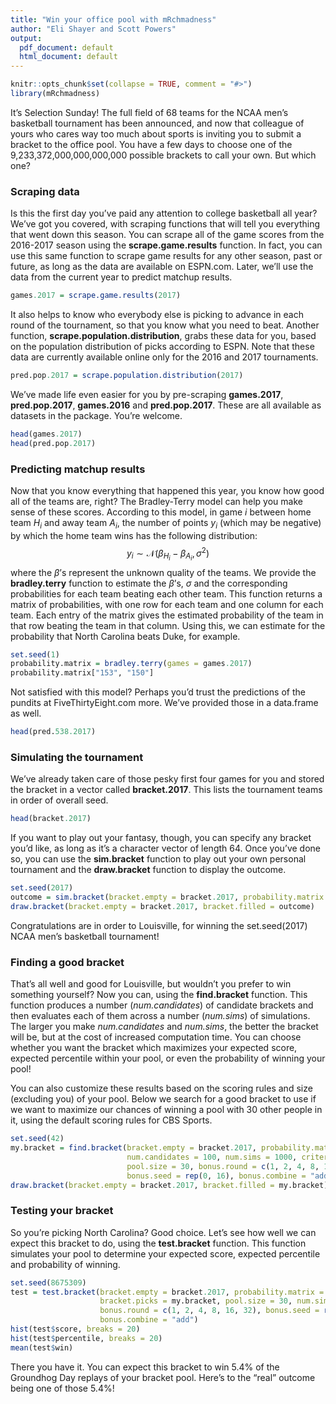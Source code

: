 ```yaml
---
title: "Win your office pool with mRchmadness"
author: "Eli Shayer and Scott Powers"
output:
  pdf_document: default
  html_document: default
---
```


```r
knitr::opts_chunk$set(collapse = TRUE, comment = "#>")
library(mRchmadness)
```

It's Selection Sunday! The full field of 68 teams for the NCAA men's basketball tournament has
been announced, and now that colleague of yours who cares way too much about sports is inviting
you to submit a bracket to the office pool. You have a few days to choose one of the
9,233,372,000,000,000,000 possible brackets to call your own. But which one?

### Scraping data

Is this the first day you've paid any attention to college basketball all year? We've got you
covered, with scraping functions that will tell you everything that went down this season. You
can scrape all of the game scores from the 2016-2017 season using the **scrape.game.results**
function. In fact, you can use this same function to scrape game results for any other season,
past or future, as long as the data are available on ESPN.com. Later, we'll use the data from
the current year to predict matchup results.

```r
games.2017 = scrape.game.results(2017)
```

It also helps to know who everybody else is picking to advance in each round of the tournament,
so that you know what you need to beat. Another function, **scrape.population.distribution**,
grabs these data for you, based on the population distribution of picks according to ESPN. Note
that these data are currently available online only for the 2016 and 2017 tournaments.

```r
pred.pop.2017 = scrape.population.distribution(2017)
```

We've made life even easier for you by pre-scraping **games.2017**, **pred.pop.2017**,
**games.2016** and **pred.pop.2017**. These are all available as datasets in the package.
You're welcome.

```r
head(games.2017)
head(pred.pop.2017)
```

### Predicting matchup results

Now that you know everything that happened this year, you know how good all of the teams are,
right? The Bradley-Terry model can help you make sense of these scores. According to this model,
in game $i$ between home team $H_i$ and away team $A_i$, the number of points $y_i$ (which may
be negative) by which the home team wins has the following distribution:
$$y_i\sim\mathcal N(\beta_{H_i} - \beta_{A_i}, \sigma^2)$$
where the $\beta$'s represent the unknown quality of the teams. We provide the
**bradley.terry**
function to estimate the $\beta$'s, $\sigma$ and the corresponding probabilities for each team
beating each other team.  This function returns a matrix of probabilities, with one row for each
team and one column for each team. Each entry of the matrix gives the estimated probability of
the team in that row beating the team in that column. Using this, we can estimate for the
probability that North Carolina beats Duke, for example.

```r
set.seed(1)
probability.matrix = bradley.terry(games = games.2017)
probability.matrix["153", "150"]
```

Not satisfied with this model? Perhaps you'd trust the predictions of the pundits at
FiveThirtyEight.com more. We've provided those in a data.frame as well.

```r
head(pred.538.2017)
```

### Simulating the tournament

We've already taken care of those pesky first four games for you and stored the bracket in a
vector called **bracket.2017**. This lists the tournament teams in order of overall seed.

```r
head(bracket.2017)
```

If you want to play out your fantasy, though, you can specify any bracket you'd like, as long
as it's a character vector of length 64. Once you've done so, you can use the **sim.bracket**
function to play out your own personal tournament and the **draw.bracket** function to display
the outcome.

```r
set.seed(2017)
outcome = sim.bracket(bracket.empty = bracket.2017, probability.matrix = probability.matrix)
draw.bracket(bracket.empty = bracket.2017, bracket.filled = outcome)
```

Congratulations are in order to Louisville, for winning the set.seed(2017) NCAA men's
basketball tournament!

### Finding a good bracket

That's all well and good for Louisville, but wouldn't you prefer to win something yourself?
Now you can, using the **find.bracket** function. This function produces a number
(*num.candidates*) of candidate brackets and then evaluates each of them across a number
(*num.sims*) of simulations. The larger you make *num.candidates*  and *num.sims*, the better
the bracket will be, but at the cost of increased computation time. You can choose whether
you want the bracket which maximizes your expected score, expected percentile within your pool,
or even the probability of winning your pool!

You can also customize these results based on the scoring rules and size (excluding you) of your
pool. Below we search for a good bracket to use if we want to maximize our chances of winning a
pool with 30 other people in it, using the default scoring rules for CBS Sports.

```r
set.seed(42)
my.bracket = find.bracket(bracket.empty = bracket.2017, probability.matrix = probability.matrix,
                          num.candidates = 100, num.sims = 1000, criterion = "win",
                          pool.size = 30, bonus.round = c(1, 2, 4, 8, 16, 32),
                          bonus.seed = rep(0, 16), bonus.combine = "add")
draw.bracket(bracket.empty = bracket.2017, bracket.filled = my.bracket)
```

### Testing your bracket

So you're picking North Carolina? Good choice. Let's see how well we can expect this bracket to
do, using the **test.bracket** function. This function simulates your pool to determine your
expected score, expected percentile and probability of winning.

```r
set.seed(8675309)
test = test.bracket(bracket.empty = bracket.2017, probability.matrix = probability.matrix,
                    bracket.picks = my.bracket, pool.size = 30, num.sims = 1000,
                    bonus.round = c(1, 2, 4, 8, 16, 32), bonus.seed = rep(0, 16),
                    bonus.combine = "add")
hist(test$score, breaks = 20)
hist(test$percentile, breaks = 20)
mean(test$win)
```

There you have it. You can expect this bracket to win 5.4% of the Groundhog Day replays
of your bracket pool. Here's to the "real" outcome being one of those 5.4%!


